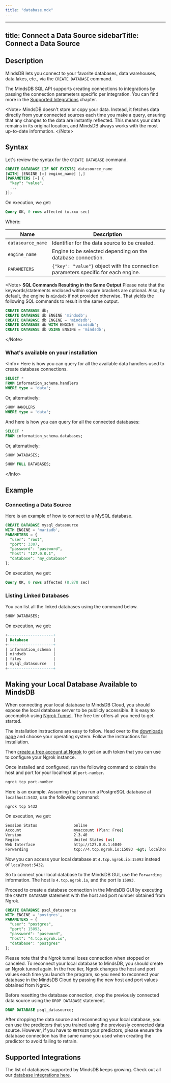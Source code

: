 ```yaml
---
title: "database.mdx"
---
```


---
title: Connect a Data Source
sidebarTitle: Connect a Data Source
---

## Description

MindsDB lets you connect to your favorite databases, data warehouses, data lakes, etc., via the `CREATE DATABASE` command.

The MindsDB SQL API supports creating connections to integrations by passing the
connection parameters specific per integration. You can find more in the
[Supported Integrations](#supported-integrations) chapter.

&lt;Note&gt;
MindsDB doesn't store or copy your data. Instead, it fetches data directly from your connected sources each time you make a query, ensuring that any changes to the data are instantly reflected. This means your data remains in its original location, and MindsDB always works with the most up-to-date information.
&lt;/Note&gt;

## Syntax

Let's review the syntax for the `CREATE DATABASE` command.

```sql
CREATE DATABASE [IF NOT EXISTS] datasource_name
[WITH] [ENGINE [=] engine_name] [,]
[PARAMETERS [=] {
  "key": "value",
  ...
}];
```

On execution, we get:

```sql
Query OK, 0 rows affected (x.xxx sec)
```

Where:

| Name                | Description                                                                       |
| ------------------- | --------------------------------------------------------------------------------- |
| `datasource_name`   | Identifier for the data source to be created.                                     |
| `engine_name`       | Engine to be selected depending on the database connection.                       |
| `PARAMETERS`        | `{"key": "value"}` object with the connection parameters specific for each engine. |

&lt;Note&gt;
**SQL Commands Resulting in the Same Output** Please note that the
keywords/statements enclosed within square brackets are optional. Also, by
default, the engine is `mindsdb` if not provided otherwise. That yields the
following SQL commands to result in the same output.

```sql
CREATE DATABASE db;
CREATE DATABASE db ENGINE 'mindsdb';
CREATE DATABASE db ENGINE = 'mindsdb';
CREATE DATABASE db WITH ENGINE 'mindsdb';
CREATE DATABASE db USING ENGINE = 'mindsdb';
```

&lt;/Note&gt;


### What's available on your installation

&lt;Info&gt;
Here is how you can query for all the available data handlers used to create database connections.

  ```sql
  SELECT *
  FROM information_schema.handlers
  WHERE type = 'data';
  ```

  Or, alternatively:

  ```sql
  SHOW HANDLERS
  WHERE type = 'data';
  ```

And here is how you can query for all the connected databases:

  ```sql
  SELECT *
  FROM information_schema.databases;
  ```

  Or, alternatively:

  ```sql
  SHOW DATABASES;

  SHOW FULL DATABASES;
  ```
&lt;/Info&gt;


## Example

### Connecting a Data Source

Here is an example of how to connect to a MySQL database.

```sql
CREATE DATABASE mysql_datasource
WITH ENGINE = 'mariadb',
PARAMETERS = {
  "user": "root",
  "port": 3307,
  "password": "password",
  "host": "127.0.0.1",
  "database": "my_database"
};
```

On execution, we get:

```sql
Query OK, 0 rows affected (8.878 sec)
```

### Listing Linked Databases

You can list all the linked databases using the command below.

```sql
SHOW DATABASES;
```

On execution, we get:

```sql
+--------------------+
| Database           |
+--------------------+
| information_schema |
| mindsdb            |
| files              |
| mysql_datasource   |
+--------------------+
```

## Making your Local Database Available to MindsDB

When connecting your local database to MindsDB Cloud, you should expose the
local database server to be publicly accessible. It is easy to accomplish using
[Ngrok Tunnel](https://ngrok.com). The free tier offers all you need to get
started.

The installation instructions are easy to follow. Head over to the
[downloads page](https://ngrok.com/download) and choose your operating system.
Follow the instructions for installation.

Then [create a free account at Ngrok](https://dashboard.ngrok.com/signup) to get
an auth token that you can use to configure your Ngrok instance.

Once installed and configured, run the following command to obtain the host and
port for your localhost at `port-number`.

```bash
ngrok tcp port-number
```

Here is an example. Assuming that you run a PostgreSQL database at
`localhost:5432`, use the following command:

```bash
ngrok tcp 5432
```

On execution, we get:

```bash
Session Status                online
Account                       myaccount (Plan: Free)
Version                       2.3.40
Region                        United States (us)
Web Interface                 http://127.0.0.1:4040
Forwarding                    tcp://4.tcp.ngrok.io:15093 -&gt; localhost 5432
```

Now you can access your local database at `4.tcp.ngrok.io:15093` instead of
`localhost:5432`.

So to connect your local database to the MindsDB GUI, use the `Forwarding`
information. The host is `4.tcp.ngrok.io`, and the port is `15093`.

Proceed to create a database connection in the MindsDB GUI by executing the
`CREATE DATABASE` statement with the host and port number obtained from
Ngrok.

```sql
CREATE DATABASE psql_datasource
WITH ENGINE = 'postgres',
PARAMETERS = {
  "user": "postgres",
  "port": 15093,
  "password": "password",
  "host": "4.tcp.ngrok.io",
  "database": "postgres"
};
```

Please note that the Ngrok tunnel loses connection when stopped or canceled. To
reconnect your local database to MindsDB, you should create an Ngrok tunnel
again. In the free tier, Ngrok changes the host and port values each time you
launch the program, so you need to reconnect your database in the MindsDB Cloud
by passing the new host and port values obtained from Ngrok.

Before resetting the database connection, drop the previously connected data
source using the `DROP DATABASE` statement.

```sql
DROP DATABASE psql_datasource;
```

After dropping the data source and reconnecting your local database, you can use
the predictors that you trained using the previously connected data source.
However, if you have to `RETRAIN` your predictors, please ensure the database
connection has the same name you used when creating the predictor to avoid
failing to retrain.

## Supported Integrations

The list of databases supported by MindsDB keeps growing. Check out all our [database integrations here](/data-integrations/all-data-integrations).
